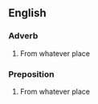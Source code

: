 ==English==

===Adverb===
{{en-adv}}

# From whatever place

===Preposition===
{{en-prep}}

# From whatever place